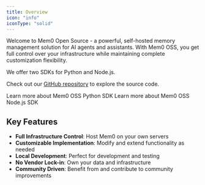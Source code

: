 ```yaml
---
title: Overview
icon: "info"
iconType: "solid"
---
```


Welcome to Mem0 Open Source - a powerful, self-hosted memory management solution for AI agents and assistants. With Mem0 OSS, you get full control over your infrastructure while maintaining complete customization flexibility.

We offer two SDKs for Python and Node.js.

Check out our [GitHub repository](https://mem0.dev/gd) to explore the source code.

<CardGroup cols={2}>
<Card title="Python SDK Guide" icon="python" href="/open-source/python-quickstart">
  Learn more about Mem0 OSS Python SDK
</Card>
<Card title="Node.js SDK Guide" icon="node" href="/open-source-typescript/quickstart">
  Learn more about Mem0 OSS Node.js SDK
</Card>
</CardGroup>

## Key Features

- **Full Infrastructure Control**: Host Mem0 on your own servers
- **Customizable Implementation**: Modify and extend functionality as needed
- **Local Development**: Perfect for development and testing
- **No Vendor Lock-in**: Own your data and infrastructure
- **Community Driven**: Benefit from and contribute to community improvements


